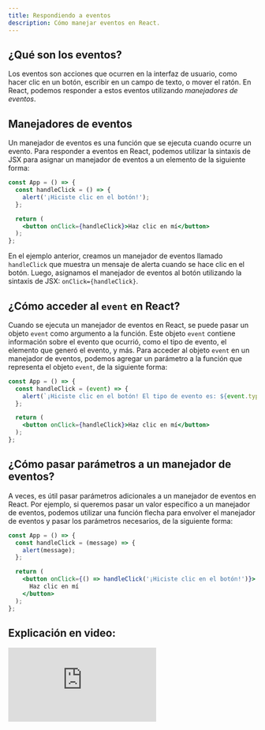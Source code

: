 ```yaml
---
title: Respondiendo a eventos
description: Cómo manejar eventos en React.
---
```


## ¿Qué son los eventos?

Los eventos son acciones que ocurren en la interfaz de usuario, como hacer clic en un botón, escribir en un campo de texto, o mover el ratón. En React, podemos responder a estos eventos utilizando *manejadores de eventos*.

## Manejadores de eventos

Un manejador de eventos es una función que se ejecuta cuando ocurre un evento. Para responder a eventos en React, podemos utilizar la sintaxis de JSX para asignar un manejador de eventos a un elemento de la siguiente forma:

```jsx
const App = () => {
  const handleClick = () => {
    alert('¡Hiciste clic en el botón!');
  };

  return (
    <button onClick={handleClick}>Haz clic en mí</button>
  );
};
```

En el ejemplo anterior, creamos un manejador de eventos llamado `handleClick` que muestra un mensaje de alerta cuando se hace clic en el botón. Luego, asignamos el manejador de eventos al botón utilizando la sintaxis de JSX: `onClick={handleClick}`.

## ¿Cómo acceder al `event` en React?

Cuando se ejecuta un manejador de eventos en React, se puede pasar un objeto `event` como argumento a la función. Este objeto `event` contiene información sobre el evento que ocurrió, como el tipo de evento, el elemento que generó el evento, y más. Para acceder al objeto `event` en un manejador de eventos, podemos agregar un parámetro a la función que representa el objeto `event`, de la siguiente forma:

```jsx
const App = () => {
  const handleClick = (event) => {
    alert(`¡Hiciste clic en el botón! El tipo de evento es: ${event.type}`);
  };

  return (
    <button onClick={handleClick}>Haz clic en mí</button>
  );
};
```

## ¿Cómo pasar parámetros a un manejador de eventos?

A veces, es útil pasar parámetros adicionales a un manejador de eventos en React. Por ejemplo, si queremos pasar un valor específico a un manejador de eventos, podemos utilizar una función flecha
para envolver el manejador de eventos y pasar los parámetros necesarios, de la siguiente forma:

```jsx
const App = () => {
  const handleClick = (message) => {
    alert(message);
  };

  return (
    <button onClick={() => handleClick('¡Hiciste clic en el botón!')}>
      Haz clic en mí
    </button>
  );
};
```

## Explicación en video:

<iframe className='youtube-video' src="https://www.youtube.com/embed/vmlqBnMxOX4?si=K8-iGXrXbgAj6bfA" title="YouTube video player" frameBorder="0" allow="accelerometer; autoplay; clipboard-write; encrypted-media; gyroscope; picture-in-picture; web-share" allowFullScreen></iframe>